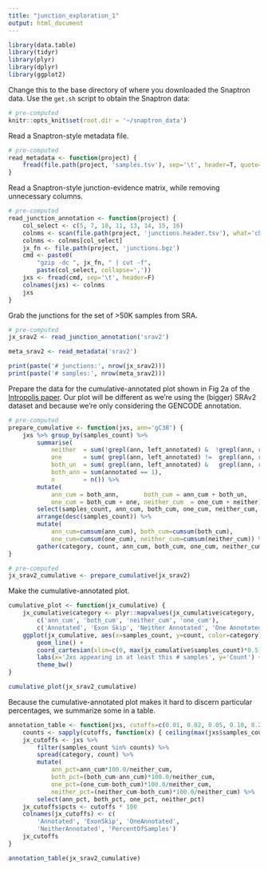 ```yaml
---
title: "junction_exploration_1"
output: html_document
---
```


```r
library(data.table)
library(tidyr)
library(plyr)
library(dplyr)
library(ggplot2)
```

Change this to the base directory of where you downloaded the Snaptron data.  Use the `get.sh` script to obtain the Snaptron data:

```r
# pre-computed
knitr::opts_knit$set(root.dir = '~/snaptron_data')
```

Read a Snaptron-style metadata file.

```r
# pre-computed
read_metadata <- function(project) {
    fread(file.path(project, 'samples.tsv'), sep='\t', header=T, quote="")
}
```

Read a Snaptron-style junction-evidence matrix, while removing unnecessary columns.

```r
# pre-computed
read_junction_annotation <- function(project) {
    col_select <- c(5, 7, 10, 11, 13, 14, 15, 16)
    colnms <- scan(file.path(project, 'junctions.header.tsv'), what='character')
    colnms <- colnms[col_select]
    jx_fn <- file.path(project, 'junctions.bgz')
    cmd <- paste0(
        "gzip -dc ", jx_fn, " | cut -f",
        paste(col_select, collapse=','))
    jxs <- fread(cmd, sep='\t', header=F)
    colnames(jxs) <- colnms
    jxs
}
```

Grab the junctions for the set of >50K samples from SRA.

```r
# pre-computed
jx_srav2 <- read_junction_annotation('srav2')
```

```r
meta_srav2 <- read_metadata('srav2')
```

```r
print(paste('# junctions:', nrow(jx_srav2)))
print(paste('# samples:', nrow(meta_srav2)))
```

Prepare the data for the cumulative-annotated plot shown in Fig 2a of the [Intropolis paper](https://doi.org/10.1186/s13059-016-1118-6).  Our plot will be different as we're using the (bigger) SRAv2 dataset and because we're only considering the GENCODE annotation.

```r
# pre-computed
prepare_cumulative <- function(jxs, ann='gC38') {
    jxs %>% group_by(samples_count) %>%
        summarise(
            neither  = sum(!grepl(ann, left_annotated) &  !grepl(ann, right_annotated)),
            one      = sum( grepl(ann, left_annotated) !=  grepl(ann, right_annotated)),
            both_un  = sum( grepl(ann, left_annotated) &   grepl(ann, right_annotated) & annotated == 0),
            both_ann = sum(annotated == 1),
            n        = n()) %>%
        mutate(
            ann_cum = both_ann,       both_cum = ann_cum + both_un,
            one_cum = both_cum + one, neither_cum  = one_cum + neither) %>%
        select(samples_count, ann_cum, both_cum, one_cum, neither_cum, n) %>%
        arrange(desc(samples_count)) %>%
        mutate(
            ann_cum=cumsum(ann_cum), both_cum=cumsum(both_cum),
            one_cum=cumsum(one_cum), neither_cum=cumsum(neither_cum)) %>%
        gather(category, count, ann_cum, both_cum, one_cum, neither_cum)
}
```

```r
# pre-computed
jx_srav2_cumulative <- prepare_cumulative(jx_srav2)
```

Make the cumulative-annotated plot.

```r
cumulative_plot <- function(jx_cumulative) {
    jx_cumulative$category <- plyr::mapvalues(jx_cumulative$category,
        c('ann_cum', 'both_cum', 'neither_cum', 'one_cum'),
        c('Annotated', 'Exon Skip', 'Neither Annotated', 'One Annotated'))
    ggplot(jx_cumulative, aes(x=samples_count, y=count, color=category)) +
        geom_line() +
        coord_cartesian(xlim=c(0, max(jx_cumulative$samples_count)*0.5), ylim=c(0, 750000)) +
        labs(x='Jxs appearing in at least this # samples', y='Count') +
        theme_bw()
}
```

```r
cumulative_plot(jx_srav2_cumulative)
```

Because the cumulative-annotated plot makes it hard to discern particular percentages, we summarize some in a table.

```r
annotation_table <- function(jxs, cutoffs=c(0.01, 0.02, 0.05, 0.10, 0.20, 0.33, 0.5, 0.75)) {
    counts <- sapply(cutoffs, function(x) { ceiling(max(jxs$samples_count)*x) } )
    jx_cutoffs <- jxs %>%
        filter(samples_count %in% counts) %>%
        spread(category, count) %>%
        mutate(
            ann_pct=ann_cum*100.0/neither_cum,
            both_pct=(both_cum-ann_cum)*100.0/neither_cum,
            one_pct=(one_cum-both_cum)*100.0/neither_cum,
            neither_pct=(neither_cum-both_cum)*100.0/neither_cum) %>%
        select(ann_pct, both_pct, one_pct, neither_pct)
    jx_cutoffs$pcts <- cutoffs * 100
    colnames(jx_cutoffs) <- c(
        'Annotated', 'ExonSkip', 'OneAnnotated',
        'NeitherAnnotated', 'PercentOfSamples')
    jx_cutoffs
}
```

```r
annotation_table(jx_srav2_cumulative)
```
